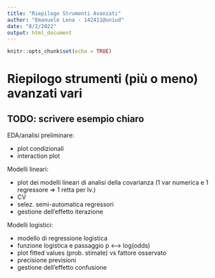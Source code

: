 ```yaml
---
title: "Riepilogo Strumenti Avanzati"
author: "Emanuele Lena - 142411@uniud"
date: "8/2/2022"
output: html_document
---
```


```r
knitr::opts_chunk$set(echo = TRUE)
```

# Riepilogo strumenti (più o meno) avanzati vari

## TODO: scrivere esempio chiaro

EDA/analisi preliminare:  

* plot condizionali
* interaction plot

Modelli lineari:

* plot dei modelli lineari di analisi della covarianza (1 var numerica e 1 regressore => 1 retta per lv.)
* CV
* selez. semi-automatica regressori
* gestione dell'effetto iterazione

Modelli logistici:

* modello di regressione logistica
* funzione logistica e passaggio p <--> log(odds)
* plot fitted values (prob. stimate) vs fattore osservato 
* precisione previsioni
* gestione dell'effetto confusione










